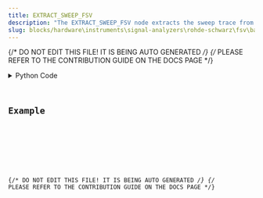 ```yaml
---
title: EXTRACT_SWEEP_FSV
description: "The EXTRACT_SWEEP_FSV node extracts the sweep trace from a FSV network analyzer."
slug: blocks/hardware\instruments\signal-analyzers\rohde-schwarz\fsv\basic\extract-sweep-fsv
---
```


{/* DO NOT EDIT THIS FILE! IT IS BEING AUTO GENERATED */}
{/* PLEASE REFER TO THE CONTRIBUTION GUIDE ON THE DOCS PAGE */}


<PythonDocsDisplay docstring={docstring} />
<details>
<summary>Python Code</summary>



<Code code={pythonCode} lang="py" wrap theme="dracula" />

[Find this Flojoy Block on GitHub](https://github.com/flojoy-ai/blocks/blob/main/blocks/HARDWARE\INSTRUMENTS\SIGNAL_ANALYZERS\ROHDE_SCHWARZ\FSV\BASIC\EXTRACT_SWEEP_FSV/EXTRACT_SWEEP_FSV.py)

</details>

## Example


<GetHelpWidget />


<AppDisplay app={app} blockName="EXTRACT_SWEEP_FSV" client:visible />


<Example />

{/* DO NOT EDIT THIS FILE! IT IS BEING AUTO GENERATED */}
{/* PLEASE REFER TO THE CONTRIBUTION GUIDE ON THE DOCS PAGE */}
